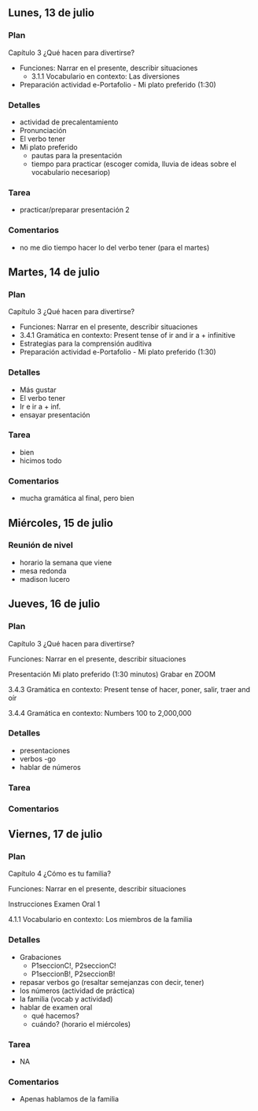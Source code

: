 
## Lunes, 13 de julio

### Plan

Capítulo 3 ¿Qué hacen para divertirse?

- Funciones: Narrar en el presente, describir situaciones
	- 3.1.1 Vocabulario en contexto: Las diversiones
- Preparación actividad e-Portafolio - Mi plato preferido (1:30)

### Detalles

- actividad de precalentamiento
- Pronunciación
- El verbo tener
- Mi plato preferido
	- pautas para la presentación
	- tiempo para practicar (escoger comida, lluvia de ideas sobre el vocabulario necesariop)

### Tarea

- practicar/preparar presentación 2

### Comentarios

- no me dio tiempo hacer lo del verbo tener (para el martes)







## Martes, 14 de julio

### Plan

Capítulo 3 ¿Qué hacen para divertirse?

- Funciones: Narrar en el presente, describir situaciones
- 3.4.1 Gramática en contexto: Present tense of ir and ir a + infinitive
- Estrategias para la comprensión auditiva
- Preparación actividad e-Portafolio - Mi plato preferido (1:30)


### Detalles

- Más gustar
- El verbo tener
- Ir e ir a + inf. 
- ensayar presentación

### Tarea

- bien
- hicimos todo

### Comentarios

- mucha gramática al final, pero bien





## Miércoles, 15 de julio

### Reunión de nivel

- horario la semana que viene
- mesa redonda
- madison lucero







## Jueves, 16 de julio

### Plan

Capítulo 3 ¿Qué hacen para divertirse?

Funciones: Narrar en el presente, describir situaciones

Presentación 
Mi plato preferido (1:30 minutos) Grabar en ZOOM

3.4.3 Gramática en contexto: Present tense of hacer, poner, salir, traer and oír

3.4.4 Gramática en contexto: Numbers 100 to 2,000,000

### Detalles

- presentaciones
- verbos -go
- hablar de números

### Tarea


### Comentarios







## Viernes, 17 de julio

### Plan

Capítulo 4 ¿Cómo es tu familia?

Funciones: Narrar en el presente, describir situaciones
 
Instrucciones Examen Oral 1

4.1.1 Vocabulario en contexto: Los miembros de la familia


### Detalles

- Grabaciones
	- P1seccionC!, P2seccionC!
	- P1seccionB!, P2seccionB!
- repasar verbos go (resaltar semejanzas con decir, tener)
- los números (actividad de práctica)
- la familia (vocab y actividad)
- hablar de examen oral
	- qué hacemos?
	- cuándo? (horario el miércoles)

### Tarea

- NA

### Comentarios

- Apenas hablamos de la familia
